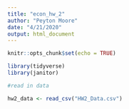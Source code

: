 ```yaml
---
title: "econ_hw_2"
author: "Peyton Moore"
date: "4/21/2020"
output: html_document
---
```


```r
knitr::opts_chunk$set(echo = TRUE)
```


```r
library(tidyverse)
library(janitor)

```


```r
#read in data 

hw2_data <- read_csv("HW2_Data.csv")
```


